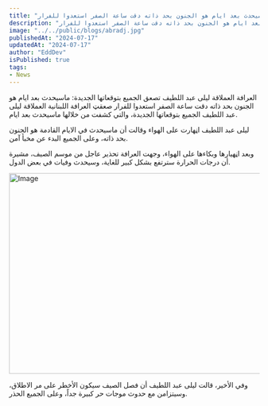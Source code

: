 ```yaml
---
title: "العرافة العملاقة ليلى عبد اللطيف تصعق الجميع بتوقعاتها الجديدة: ماسيحدث بعد ايام هو الجنون بحد ذاته دقت ساعة الصفر استعدوا للفرار"
description: "العرافة العملاقة ليلى عبد اللطيف تصعق الجميع بتوقعاتها الجديدة: ماسيحدث بعد ايام هو الجنون بحد ذاته دقت ساعة الصفر استعدوا للفرار"
image: "../../public/blogs/abradj.jpg"
publishedAt: "2024-07-17"
updatedAt: "2024-07-17"
author: "EddDev"
isPublished: true
tags:
- News
---
```



العرافة العملاقة ليلى عبد اللطيف تصعق الجميع بتوقعاتها الجديدة: ماسيحدث بعد ايام هو الجنون بحد ذاته دقت ساعة الصفر استعدوا للفرار
صعقټ العرافة اللبنانية العملاقة ليلى عبد اللطيف الجميع بتوقعاتها الجديدة، والتي كشفت من خلالها ماسيحدث بعد ايام.

ليلى عبد اللطيف اڼهارت على الهواء وقالت أن ماسيحدث في الايام القادمة هو الجنون بحد ذاته، وعلى الجميع البدء عن مخبأ آمن.

 وبعد اڼهيارها وبكاءها على الهواء، وجهت العرافة تحذير عاجل من موسم الصيف، مشيرة أن درجات الحرارة سترتفع بشكل كبير للغاية، وسيحدث وفيات في بعض الدول.


<Image
  src="/blogs/lila.jpg"
  width="718"
  height="404"
  alt="Image"
  sizes="100vw"
/>

 وفي الأخير، قالت ليلى عبد اللطيف أن فصل الصيف سيكون الأخطر على مر الاطلاق، وسيتزامن مع حدوث موجات حر كبيرة جداً، وعلى الجميع الحذر.